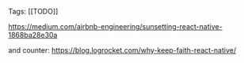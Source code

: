 Tags: [[TODO]]

https://medium.com/airbnb-engineering/sunsetting-react-native-1868ba28e30a

and counter: https://blog.logrocket.com/why-keep-faith-react-native/